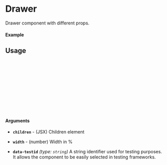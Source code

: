 
<Meta of={Drawer} title="Drawer" />

# Drawer

Drawer component with different props.

#### Example

<Canvas />

## Usage

```ts
import { Drawer } from "@docline/ui";

const Example = () => {
  return (
      <Drawer>
        {children}
      </Drawer>
  );
};

export default Example;
```

#### Arguments

- **`children`** - (JSX) Children element
- **`width`** - (number) Width in %

- **`data-testid`** _(type: `string`)_
A string identifier used for testing purposes. It allows the component to be easily selected in testing frameworks.
